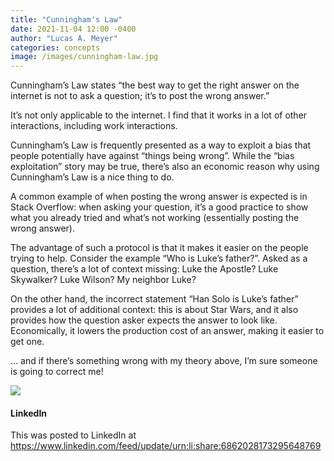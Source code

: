 ```yaml
---
title: "Cunningham's Law"
date: 2021-11-04 12:00 -0400
author: "Lucas A. Meyer"
categories: concepts
image: /images/cunningham-law.jpg
---
```


Cunningham's Law states "the best way to get the right answer on the internet is not to ask a question; it's to post the wrong answer." 

It's not only applicable to the internet. I find that it works in a lot of other interactions, including work interactions. 

Cunningham's Law is frequently presented as a way to exploit a bias that people potentially have against "things being wrong". While the "bias exploitation" story may be true, there's also an economic reason why using Cunningham's Law is a nice thing to do.

A common example of when posting the wrong answer is expected is in Stack Overflow: when asking your question, it's a good practice to show what you already tried and what's not working (essentially posting the wrong answer). 

The advantage of such a protocol is that it makes it easier on the people trying to help. Consider the example "Who is Luke's father?". Asked as a question, there's a lot of context missing: Luke the Apostle? Luke Skywalker? Luke Wilson? My neighbor Luke? 

On the other hand, the incorrect statement "Han Solo is Luke's father" provides a lot of additional context: this is about Star Wars, and it also provides how the question asker expects the answer to look like. Economically, it lowers the production cost of an answer, making it easier to get one.

... and if there's something wrong with my theory above, I'm sure someone is going to correct me!

![](/images/cunningham-law.jpg)

#### LinkedIn
This was posted to LinkedIn at <https://www.linkedin.com/feed/update/urn:li:share:6862028173295648769>
